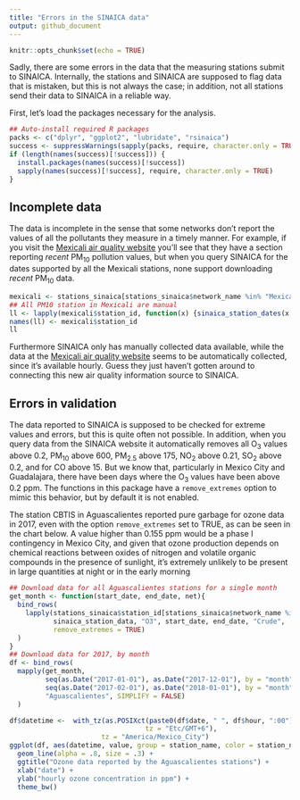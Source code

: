 ```yaml
---
title: "Errors in the SINAICA data"
output: github_document
---
```


```r
knitr::opts_chunk$set(echo = TRUE)
```

Sadly, there are some errors in the data that the measuring stations submit to SINAICA. Internally,
the stations and SINAICA are supposed to flag data that is mistaken, but this is not always the case; in addition, not all stations send their data to SINAICA in a reliable way.

First, let's load the packages necessary for the analysis.

```r
## Auto-install required R packages
packs <- c("dplyr", "ggplot2", "lubridate", "rsinaica")
success <- suppressWarnings(sapply(packs, require, character.only = TRUE))
if (length(names(success)[!success])) {
  install.packages(names(success)[!success])
  sapply(names(success)[!success], require, character.only = TRUE)
}
```
## Incomplete data

The data is incomplete in the sense that some networks don't report the values of all the pollutants they measure in a timely manner. For example, if you visit the [Mexicali air quality website](http://www.mexicali.gob.mx/webpub/consultaweb/EmmcaHistorial.aspx) you'll see that they have a section reporting *recent* PM<sub>10</sub> pollution values, but when you query SINAICA for the dates supported by all
the Mexicali stations, none support downloading *recent* PM<sub>10</sub> data.

```r
mexicali <- stations_sinaica[stations_sinaica$network_name %in% "Mexicali", 1:5]
## All PM10 station in Mexicali are manual
ll <- lapply(mexicali$station_id, function(x) {sinaica_station_dates(x, "Manual")})
names(ll) <- mexicali$station_id
ll
```

Furthermore SINAICA only has manually collected data available, while the data at the [Mexicali air quality website](http://www.mexicali.gob.mx/webpub/consultaweb/EmmcaHistorial.aspx) seems to be automatically collected, since it's available hourly. Guess they just haven't gotten around to connecting this new air quality information source to SINAICA.

## Errors in validation

The data reported to SINAICA is supposed to be checked for extreme values and errors, but this is quite often not possible. In addition, when you query data from the SINAICA website it automatically removes all O<sub>3</sub> values above 0.2, PM<sub>10</sub> above 600, PM<sub>2.5</sub> above 175, NO<sub>2</sub> above 0.21, SO<sub>2</sub> above 0.2, and for CO above 15. But we know that, particularly in Mexico City and Guadalajara, there have been days where the O<sub>3</sub> values have been above 0.2 ppm. The functions in this package have a `remove_extremes` option to mimic this behavior, but by default it is not enabled.

The station CBTIS in Aguascalientes reported pure garbage for ozone data in 2017, even with the option `remove_extremes` set to TRUE, as can be seen in the chart below. A value higher than 0.155 ppm would be a phase I contingency in Mexico City, and given that ozone production depends on chemical reactions between oxides of nitrogen and volatile organic compounds in the presence of sunlight, it's extremely unlikely to be present in large quantities at night or in the early morning

```r
## Download data for all Aguascalientes stations for a single month
get_month <- function(start_date, end_date, net){
  bind_rows(
    lapply(stations_sinaica$station_id[stations_sinaica$network_name %in% net],
           sinaica_station_data, "O3", start_date, end_date, "Crude", 
           remove_extremes = TRUE)
  )
}
## Download data for 2017, by month
df <- bind_rows(
  mapply(get_month,
         seq(as.Date("2017-01-01"), as.Date("2017-12-01"), by = "month"),
         seq(as.Date("2017-02-01"), as.Date("2018-01-01"), by = "month") - 1,
         "Aguascalientes", SIMPLIFY = FALSE)
  )

df$datetime <-  with_tz(as.POSIXct(paste0(df$date, " ", df$hour, ":00"), 
                                  tz = "Etc/GMT+6"),
                       tz = "America/Mexico_City") 
ggplot(df, aes(datetime, value, group = station_name, color = station_name)) +
  geom_line(alpha = .8, size = .3) +
  ggtitle("Ozone data reported by the Aguascalientes stations") +
  xlab("date") +
  ylab("hourly ozone concentration in ppm") +
  theme_bw()
```
